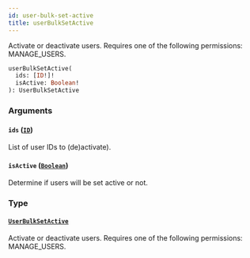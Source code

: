 ```yaml
---
id: user-bulk-set-active
title: userBulkSetActive
---
```


Activate or deactivate users. Requires one of the following permissions: MANAGE_USERS.

```graphql
userBulkSetActive(
  ids: [ID!]!
  isActive: Boolean!
): UserBulkSetActive
```

### Arguments

#### `ids` ([`ID`](../../../developer/api-reference/scalars/id))

List of user IDs to (de)activate).

#### `isActive` ([`Boolean`](../../../developer/api-reference/scalars/boolean))

Determine if users will be set active or not.

### Type

#### [`UserBulkSetActive`](../../../developer/api-reference/objects/user-bulk-set-active)

Activate or deactivate users. Requires one of the following permissions: MANAGE_USERS.
